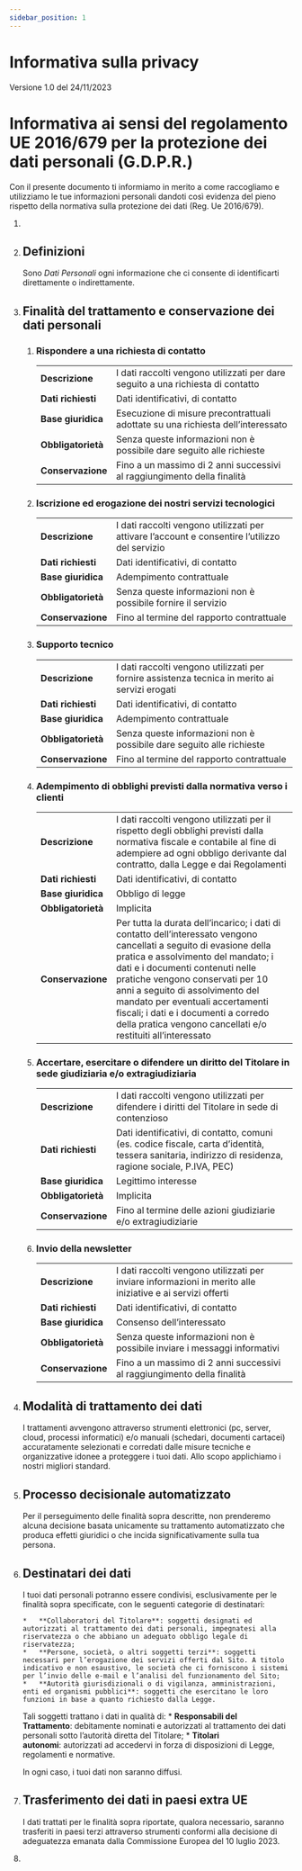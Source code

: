 ```yaml
---
sidebar_position: 1
---
```


# Informativa sulla privacy

Versione 1.0 del 24/11/2023

Informativa ai sensi del regolamento UE 2016/679 per la protezione dei dati personali (G.D.P.R.)
================================================================================================

Con il presente documento ti informiamo in merito a come raccogliamo e utilizziamo le tue informazioni personali dandoti così evidenza del pieno rispetto della normativa sulla protezione dei dati (Reg. Ue 2016/679).


1.  <Owner />
    
2.  ## Definizioni

    Sono _Dati Personali_ ogni informazione che ci consente di identificarti direttamente o indirettamente.
    
3.  ## Finalità del trattamento e conservazione dei dati personali
    
    1.  ### Rispondere a una richiesta di contatto

        |  |  |
        |---|---|
        | **Descrizione** |  I dati raccolti vengono utilizzati per dare seguito a una richiesta di contatto  |
        | **Dati richiesti** |  Dati identificativi, di contatto  |
        | **Base giuridica** |  Esecuzione di misure precontrattuali adottate su una richiesta dell’interessato  |
        | **Obbligatorietà** |  Senza queste informazioni non è possibile dare seguito alle richieste  |
        | **Conservazione** |  Fino a un massimo di 2 anni successivi al raggiungimento della finalità  |

    2.  ### Iscrizione ed erogazione dei nostri servizi tecnologici
    
        |  |  |
        |---|---|
        | **Descrizione** |  I dati raccolti vengono utilizzati per attivare l’account e consentire l’utilizzo del servizio |
        | **Dati richiesti** |  Dati identificativi, di contatto  |
        | **Base giuridica** |  Adempimento contrattuale  |
        | **Obbligatorietà** |  Senza queste informazioni non è possibile fornire il servizio  |
        | **Conservazione** |  Fino al termine del rapporto contrattuale  |
        
    3.  ### Supporto tecnico

        |  |  |
        |---|---|
        | **Descrizione** | I dati raccolti vengono utilizzati per fornire assistenza tecnica in merito ai servizi erogati  |
        | **Dati richiesti** | Dati identificativi, di contatto  |
        | **Base giuridica** | Adempimento contrattuale  |
        | **Obbligatorietà** | Senza queste informazioni non è possibile dare seguito alle richieste  |
        | **Conservazione** | Fino al termine del rapporto contrattuale  |

        
    4.  ### Adempimento di obblighi previsti dalla normativa verso i clienti

        |  |  |
        |---|---|
        | **Descrizione** | I dati raccolti vengono utilizzati per il rispetto degli obblighi previsti dalla normativa fiscale e contabile al fine di adempiere ad ogni obbligo derivante dal contratto, dalla Legge e dai Regolamenti |
        | **Dati richiesti** | Dati identificativi, di contatto  |
        | **Base giuridica** | Obbligo di legge |
        | **Obbligatorietà** | Implicita  |
        | **Conservazione** | Per tutta la durata dell’incarico; i dati di contatto dell’interessato vengono cancellati a seguito di evasione della pratica e assolvimento del mandato; i dati e i documenti contenuti nelle pratiche vengono conservati per 10 anni a seguito di assolvimento del mandato per eventuali accertamenti fiscali; i dati e i documenti a corredo della pratica vengono cancellati e/o restituiti all’interessato  |
        
    5.  ### Accertare, esercitare o difendere un diritto del Titolare in sede giudiziaria e/o extragiudiziaria

        |  |  |
        |---|---|
        | **Descrizione** | I dati raccolti vengono utilizzati per difendere i diritti del Titolare in sede di contenzioso |
        | **Dati richiesti** | Dati identificativi, di contatto, comuni (es. codice fiscale, carta d’identità, tessera sanitaria, indirizzo di residenza, ragione sociale, P.IVA, PEC)  |
        | **Base giuridica** | Legittimo interesse  |
        | **Obbligatorietà** | Implicita  |
        | **Conservazione** | Fino al termine delle azioni giudiziarie e/o extragiudiziarie  |
        
    6.  ### Invio della newsletter

        |  |  |
        |---|---|
        | **Descrizione** | I dati raccolti vengono utilizzati per inviare informazioni in merito alle iniziative e ai servizi offerti  |
        | **Dati richiesti** | Dati identificativi, di contatto  |
        | **Base giuridica** | Consenso dell’interessato |
        | **Obbligatorietà** | Senza queste informazioni non è possibile inviare i messaggi informativi  |
        | **Conservazione** | Fino a un massimo di 2 anni successivi al raggiungimento della finalità  |
        
4.  ## Modalità di trattamento dei dati  

    I trattamenti avvengono attraverso strumenti elettronici (pc, server, cloud, processi informatici) e/o manuali (schedari, documenti cartacei) accuratamente selezionati e corredati dalle misure tecniche e organizzative idonee a proteggere i tuoi dati. Allo scopo applichiamo i nostri migliori standard.
    
5.  ## Processo decisionale automatizzato  

    Per il perseguimento delle finalità sopra descritte, non prenderemo alcuna decisione basata unicamente su trattamento automatizzato che produca effetti giuridici o che incida significativamente sulla tua persona.
    
6.  ## Destinatari dei dati

    I tuoi dati personali potranno essere condivisi, esclusivamente per le finalità sopra specificate, con le seguenti categorie di destinatari:
        
        *   **Collaboratori del Titolare**: soggetti designati ed autorizzati al trattamento dei dati personali, impegnatesi alla riservatezza o che abbiano un adeguato obbligo legale di riservatezza;
        *   **Persone, società, o altri soggetti terzi**: soggetti necessari per l’erogazione dei servizi offerti dal Sito. A titolo indicativo e non esaustivo, le società che ci forniscono i sistemi per l’invio delle e-mail e l’analisi del funzionamento del Sito;            
        *   **Autorità giurisdizionali o di vigilanza, amministrazioni, enti ed organismi pubblici**: soggetti che esercitano le loro funzioni in base a quanto richiesto dalla Legge.
            
    Tali soggetti trattano i dati in qualità di:
        *   **Responsabili del Trattamento**: debitamente nominati e autorizzati al trattamento dei dati personali sotto l’autorità diretta del Titolare;
        *   **Titolari autonomi**: autorizzati ad accedervi in forza di disposizioni di Legge, regolamenti e normative.
    
    In ogni caso, i tuoi dati non saranno diffusi.
        
7.  ## Trasferimento dei dati in paesi extra UE

    I dati trattati per le finalità sopra riportate, qualora necessario, saranno trasferiti in paesi terzi attraverso strumenti conformi alla decisione di adeguatezza emanata dalla Commissione Europea del 10 luglio 2023.
   

8.  <Rights /> 
